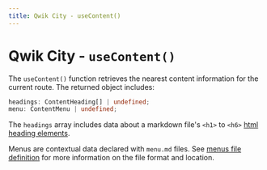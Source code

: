 ```yaml
---
title: Qwik City - useContent()
---
```


# Qwik City - `useContent()`

The `useContent()` function retrieves the nearest content information for the current route. The returned object includes:

```ts
headings: ContentHeading[] | undefined;
menu: ContentMenu | undefined;
```

The `headings` array includes data about a markdown file's `<h1>` to `<h6>` [html heading elements](https://developer.mozilla.org/en-US/docs/Web/HTML/Element/Heading_Elements).

Menus are contextual data declared with `menu.md` files. See [menus file definition](/qwikcity/content/menu/index.mdx) for more information on the file format and location.
